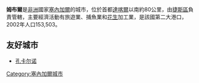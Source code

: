 {{unreferenced|time=2011-11-05T09:19:50+00:00}}
{{Infobox settlement
<!--See Template:Infobox Settlement for additional fields that may be available-->
<!--See the Table at Infobox Settlement for all fields and descriptions of usage-->
<!-- Basic info  ---------------->
|official_name          = 姆布爾
|other_name             =
|native_name            =  <!-- for cities whose native name is not in English -->
|nickname               = 
|settlement_type        = 城鎮<!--For Town or Village (Leave blank for the default City)-->
|motto                  =
<!-- images and maps  ----------->
|image_skyline          = Streetsmbour.jpg
|imagesize              = 300px
|image_caption          = 
|image_flag             = 
|flag_size              =
|image_seal             = 
|seal_size              =
|image_shield           = 
|shield_size            =
|image_blank_emblem     =
|blank_emblem_type      =
|blank_emblem_size      =
|image_map              = <!-- SN-Bakel.png -->
|mapsize                = 250px
|map_caption            = 
|image_map1             = 
|mapsize1               = 
|map_caption1           = 
|image_dot_map          =
|dot_mapsize            =
|dot_map_caption        =
|dot_x =  |dot_y =
|pushpin_map            =Senegal <!-- the name of a location map as per http://en.wikipedia.org/wiki/Template:Location_map -->
|pushpin_label_position = <!-- the position of the pushpin label: left, right, top, bottom, none -->
|pushpin_map_caption    =
|pushpin_mapsize        =
<!-- Location ------------------>
|coordinates_region     = SN
|subdivision_type       = 國家
|subdivision_name       = {{SEN}}
|subdivision_type1      = 區
|subdivision_name1      = [[捷斯區|捷斯區]]
|subdivision_type2      = 
|subdivision_name2      = 
<!-- Politics ----------------->
|government_footnotes   =
|government_type        =
|leader_title           =
|leader_name            =
|leader_title1          =  <!-- for places with, say, both a mayor and a city manager -->
|leader_name1           =
|established_title      =  <!-- Settled -->
|established_date       = 
<!-- Area    --------------------->
|area_magnitude         = 
|unit_pref                = <!--Enter: Imperial, if Imperial (metric) is desired-->
|area_footnotes           =
|area_total_km2           = <!-- ALL fields dealing with a measurements are subject to automatic unit conversion-->
|area_land_km2            = <!--See table @ Template:Infobox Settlement for details on automatic unit conversion-->
|area_water_km2           =
|area_total_sq_mi         =
|area_land_sq_mi          =
|area_water_sq_mi         =
|area_water_percent       =
<!-- Population   ----------------------->
|population_as_of               =
|population_footnotes           =
|population_note                =
|population_total               =
|population_density_km2         =
|population_density_sq_mi       =
<!-- General information  --------------->
|timezone               = [[格林威治時間|格林威治時間]]
|utc_offset             = +0
|timezone_DST           = 
|utc_offset_DST        = 
|latd=14|latm=25|lats= |latNS=N
|longd=16|longm=58 |longs= |longEW=W
|elevation_footnotes    =  <!--for references: use <ref> </ref> tags-->
|elevation_m            = 
|elevation_ft           =
<!-- Area/postal codes & others -------->
|postal_code_type       =  <!-- enter ZIP code, Postcode, Post code, Postal code... -->
|postal_code            =
|area_code              =
|website                = 
|footnotes              = 
}} 

'''姆布爾'''是[[非洲|非洲]]國家[[塞內加爾|塞內加爾]]的城市，位於首都[[達喀爾|達喀爾]]以南約80公里，由[[捷斯區|捷斯區]]負責管轄，主要經濟活動有旅遊業、捕魚業和[[花生|花生]]加工業，是該國第二大港口，2002年人口153,503。

==友好城市==
* {{FRA}} [[孔卡尔诺|孔卡尔诺]]

{{Senegal-stub}}

{{coord|14|25|N|16|58|W|type:city|display=title}}

[[Category:塞內加爾城市|Category:塞內加爾城市]]